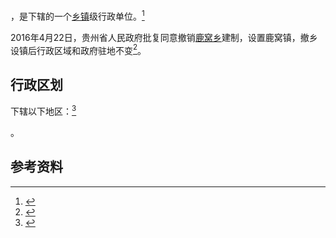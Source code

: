 {{中国乡级行政区|52/01/22/204/000}}

'''{{PAGENAMEBASE}}'''，是{{PRC admin/fullname|52/01/22/204/000|3}}下辖的一个[[乡镇|乡镇]]级行政单位。<ref>{{PRC admin/ref sgc|{{PRC admin/parent|52/01/22/204/000}}}}</ref>

2016年4月22日，贵州省人民政府批复同意撤销[[鹿窝乡|鹿窝乡]]建制，设置鹿窝镇，撤乡设镇后行政区域和政府驻地不变<ref>{{Cite web |url=http://gzsrmzfgb.gzgov.gov.cn/show.aspx?id=12399 |title=省人民政府关于同意息烽县流长乡鹿窝乡撤乡设镇的批复（黔府函〔2016〕121号） |access-date=2017-09-02 |archive-url=https://web.archive.org/web/20170903034154/http://gzsrmzfgb.gzgov.gov.cn/show.aspx?id=12399 |archive-date=2017-09-03 |dead-url=yes }}</ref>。

== 行政区划 ==

{{PAGENAMEBASE}}下辖以下地区：<ref>{{PRC admin/ref sgc|52/01/22/204/000}}</ref>

{{PRC admin/children|52/01/22/204/000}}。

== 参考资料 ==

{{reflist}}

{{行政区划小作品}}
{{PRC admin/navcat|52/01/22/204/000}}